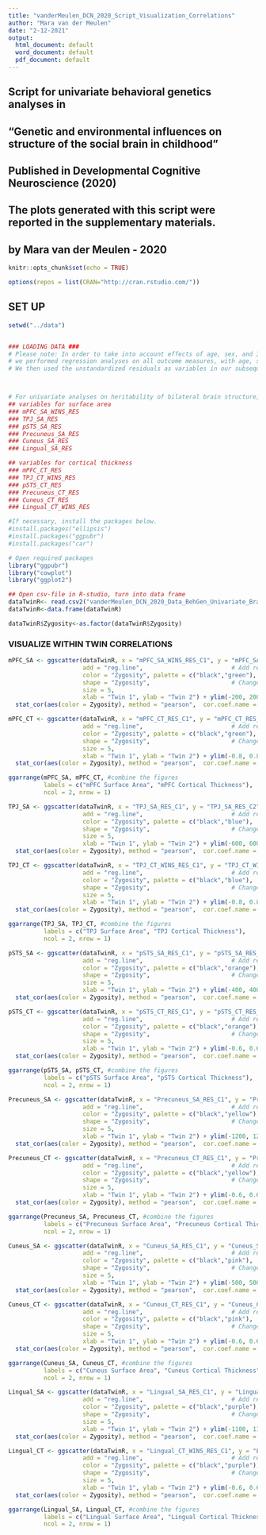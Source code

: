---
title: "vanderMeulen_DCN_2020_Script_Visualization_Correlations"
author: "Mara van der Meulen"
date: "2-12-2021"
output:
  html_document: default
  word_document: default
  pdf_document: default
---

## Script for univariate behavioral genetics analyses in 
## "Genetic and environmental influences on structure of the social brain in childhood"
## Published in Developmental Cognitive Neuroscience (2020)
## The plots generated with this script were reported in the supplementary materials.

## by Mara van der Meulen - 2020 

```{r setup, include=FALSE}
knitr::opts_chunk$set(echo = TRUE)

options(repos = list(CRAN="http://cran.rstudio.com/"))
```

## SET UP
```{r Set up, include=TRUE}
setwd("../data")


### LOADING DATA ###
# Please note: In order to take into account effects of age, sex, and IQ on behavior and structural measures of the social brain, 
# we performed regression analyses on all outcome measures, with age, sex, and IQ as predictor variables.
# We then used the unstandardized residuals as variables in our subsequent analyses.



# For univariate analyses on heritability of bilateral brain structure, use file "vanderMeulen_DCN_2020_Data_BehGen_Univariate_Brain.csv"
## variables for surface area
### mPFC_SA_WINS_RES 
### TPJ_SA_RES
### pSTS_SA_RES 
### Precuneus_SA_RES 
### Cuneus_SA_RES
### Lingual_SA_RES

## variables for cortical thickness
### mPFC_CT_RES 
### TPJ_CT_WINS_RES 
### pSTS_CT_RES 
### Precuneus_CT_RES
### Cuneus_CT_RES 
### Lingual_CT_WINS_RES 

#If necessary, install the packages below.
#install.packages("ellipsis")
#install.packages("ggpubr")
#install.packages("car")

# Open required packages
library("ggpubr")
library("cowplot")
library("ggplot2")

## Open csv-file in R-studio, turn into data frame
dataTwinR<- read.csv2("vanderMeulen_DCN_2020_Data_BehGen_Univariate_Brain.csv", header=T, sep=",", dec=".")
dataTwinR<-data.frame(dataTwinR)

dataTwinR$Zygosity<-as.factor(dataTwinR$Zygosity)
```

### VISUALIZE WITHIN TWIN CORRELATIONS 
```{r mPFC, include=TRUE}
mPFC_SA <- ggscatter(dataTwinR, x = "mPFC_SA_WINS_RES_C1", y = "mPFC_SA_WINS_RES_C2",
                     add = "reg.line",                         # Add regression line
                     color = "Zygosity", palette = c("black","green"),      # Color by groups  
                     shape = "Zygosity",                       # Change point shape by groups 
                     size = 5,
                     xlab = "Twin 1", ylab = "Twin 2") + ylim(-200, 200) + xlim (-200, 200)
  stat_cor(aes(color = Zygosity), method = "pearson",  cor.coef.name = "r", label.x = 3)           # Add correlation coefficient

mPFC_CT <- ggscatter(dataTwinR, x = "mPFC_CT_RES_C1", y = "mPFC_CT_RES_C2",
                     add = "reg.line",                         # Add regression line
                     color = "Zygosity", palette = c("black","green"),      # Color by groups  
                     shape = "Zygosity",                       # Change point shape by groups 
                     size = 5,
                     xlab = "Twin 1", ylab = "Twin 2") + ylim(-0.8, 0.8) + xlim (-0.8, 0.8)
  stat_cor(aes(color = Zygosity), method = "pearson",  cor.coef.name = "r", label.x = 3)           # Add correlation coefficient

ggarrange(mPFC_SA, mPFC_CT, #combine the figures
          labels = c("mPFC Surface Area", "mPFC Cortical Thickness"), 
          ncol = 2, nrow = 1) 
```


```{r TPJ, include=TRUE}
TPJ_SA <- ggscatter(dataTwinR, x = "TPJ_SA_RES_C1", y = "TPJ_SA_RES_C2",
                     add = "reg.line",                         # Add regression line
                     color = "Zygosity", palette = c("black","blue"),      # Color by groups  
                     shape = "Zygosity",                       # Change point shape by groups 
                     size = 5,
                     xlab = "Twin 1", ylab = "Twin 2") + ylim(-600, 600) + xlim (-800, 800)
  stat_cor(aes(color = Zygosity), method = "pearson",  cor.coef.name = "r", label.x = 3)           # Add correlation coefficient

TPJ_CT <- ggscatter(dataTwinR, x = "TPJ_CT_WINS_RES_C1", y = "TPJ_CT_WINS_RES_C2",
                     add = "reg.line",                         # Add regression line
                     color = "Zygosity", palette = c("black","blue"),      # Color by groups  
                     shape = "Zygosity",                       # Change point shape by groups 
                     size = 5,
                     xlab = "Twin 1", ylab = "Twin 2") + ylim(-0.8, 0.8) + xlim (-0.8, 0.8)
  stat_cor(aes(color = Zygosity), method = "pearson",  cor.coef.name = "r", label.x = 3)           # Add correlation coefficient

ggarrange(TPJ_SA, TPJ_CT, #combine the figures
          labels = c("TPJ Surface Area", "TPJ Cortical Thickness"), 
          ncol = 2, nrow = 1) 
```

```{r pSTS, include=TRUE}
pSTS_SA <- ggscatter(dataTwinR, x = "pSTS_SA_RES_C1", y = "pSTS_SA_RES_C2",
                     add = "reg.line",                         # Add regression line
                     color = "Zygosity", palette = c("black","orange"),      # Color by groups  
                     shape = "Zygosity",                       # Change point shape by groups 
                     size = 5,
                     xlab = "Twin 1", ylab = "Twin 2") + ylim(-400, 400) + xlim (-600, 600)
  stat_cor(aes(color = Zygosity), method = "pearson",  cor.coef.name = "r", label.x = 3)           # Add correlation coefficient

pSTS_CT <- ggscatter(dataTwinR, x = "pSTS_CT_RES_C1", y = "pSTS_CT_RES_C2",
                     add = "reg.line",                         # Add regression line
                     color = "Zygosity", palette = c("black","orange"),      # Color by groups  
                     shape = "Zygosity",                       # Change point shape by groups 
                     size = 5,
                     xlab = "Twin 1", ylab = "Twin 2") + ylim(-0.6, 0.6) + xlim (-0.6, 0.6)
  stat_cor(aes(color = Zygosity), method = "pearson",  cor.coef.name = "r", label.x = 3)           # Add correlation coefficient

ggarrange(pSTS_SA, pSTS_CT, #combine the figures
          labels = c("pSTS Surface Area", "pSTS Cortical Thickness"), 
          ncol = 2, nrow = 1) 
```

```{r Precuneus, include=TRUE}
Precuneus_SA <- ggscatter(dataTwinR, x = "Precuneus_SA_RES_C1", y = "Precuneus_SA_RES_C2",
                     add = "reg.line",                         # Add regression line
                     color = "Zygosity", palette = c("black","yellow"),      # Color by groups  
                     shape = "Zygosity",                       # Change point shape by groups 
                     size = 5,
                     xlab = "Twin 1", ylab = "Twin 2") + ylim(-1200, 1200) + xlim (-1200, 1200)
  stat_cor(aes(color = Zygosity), method = "pearson",  cor.coef.name = "r", label.x = 3)           # Add correlation coefficient

Precuneus_CT <- ggscatter(dataTwinR, x = "Precuneus_CT_RES_C1", y = "Precuneus_CT_RES_C2",
                     add = "reg.line",                         # Add regression line
                     color = "Zygosity", palette = c("black","yellow"),      # Color by groups  
                     shape = "Zygosity",                       # Change point shape by groups 
                     size = 5,
                     xlab = "Twin 1", ylab = "Twin 2") + ylim(-0.6, 0.6) + xlim (-0.6, 0.6)
  stat_cor(aes(color = Zygosity), method = "pearson",  cor.coef.name = "r", label.x = 3)           # Add correlation coefficient

ggarrange(Precuneus_SA, Precuneus_CT, #combine the figures
          labels = c("Precuneus Surface Area", "Precuneus Cortical Thickness"), 
          ncol = 2, nrow = 1) 
```

```{r Cuneus, include=TRUE}
Cuneus_SA <- ggscatter(dataTwinR, x = "Cuneus_SA_RES_C1", y = "Cuneus_SA_RES_C2",
                     add = "reg.line",                         # Add regression line
                     color = "Zygosity", palette = c("black","pink"),      # Color by groups  
                     shape = "Zygosity",                       # Change point shape by groups 
                     size = 5,
                     xlab = "Twin 1", ylab = "Twin 2") + ylim(-500, 500) + xlim (-500, 500)
  stat_cor(aes(color = Zygosity), method = "pearson",  cor.coef.name = "r", label.x = 3)           # Add correlation coefficient

Cuneus_CT <- ggscatter(dataTwinR, x = "Cuneus_CT_RES_C1", y = "Cuneus_CT_RES_C2",
                     add = "reg.line",                         # Add regression line
                     color = "Zygosity", palette = c("black","pink"),      # Color by groups  
                     shape = "Zygosity",                       # Change point shape by groups 
                     size = 5,
                     xlab = "Twin 1", ylab = "Twin 2") + ylim(-0.6, 0.6) + xlim (-0.6, 0.6)
  stat_cor(aes(color = Zygosity), method = "pearson",  cor.coef.name = "r", label.x = 3)           # Add correlation coefficient

ggarrange(Cuneus_SA, Cuneus_CT, #combine the figures
          labels = c("Cuneus Surface Area", "Cuneus Cortical Thickness"), 
          ncol = 2, nrow = 1) 
```

```{r Lingual, include=TRUE}
Lingual_SA <- ggscatter(dataTwinR, x = "Lingual_SA_RES_C1", y = "Lingual_SA_RES_C2",
                     add = "reg.line",                         # Add regression line
                     color = "Zygosity", palette = c("black","purple"),      # Color by groups  
                     shape = "Zygosity",                       # Change point shape by groups 
                     size = 5,
                     xlab = "Twin 1", ylab = "Twin 2") + ylim(-1100, 1100) + xlim (-1100, 1100)
  stat_cor(aes(color = Zygosity), method = "pearson",  cor.coef.name = "r", label.x = 3)           # Add correlation coefficient

Lingual_CT <- ggscatter(dataTwinR, x = "Lingual_CT_WINS_RES_C1", y = "Lingual_CT_WINS_RES_C2",
                     add = "reg.line",                         # Add regression line
                     color = "Zygosity", palette = c("black","purple"),      # Color by groups  
                     shape = "Zygosity",                       # Change point shape by groups 
                     size = 5,
                     xlab = "Twin 1", ylab = "Twin 2") + ylim(-0.6, 0.6) + xlim (-0.6, 0.6)
  stat_cor(aes(color = Zygosity), method = "pearson",  cor.coef.name = "r", label.x = 3)           # Add correlation coefficient

ggarrange(Lingual_SA, Lingual_CT, #combine the figures
          labels = c("Lingual Surface Area", "Lingual Cortical Thickness"), 
          ncol = 2, nrow = 1) 
```
